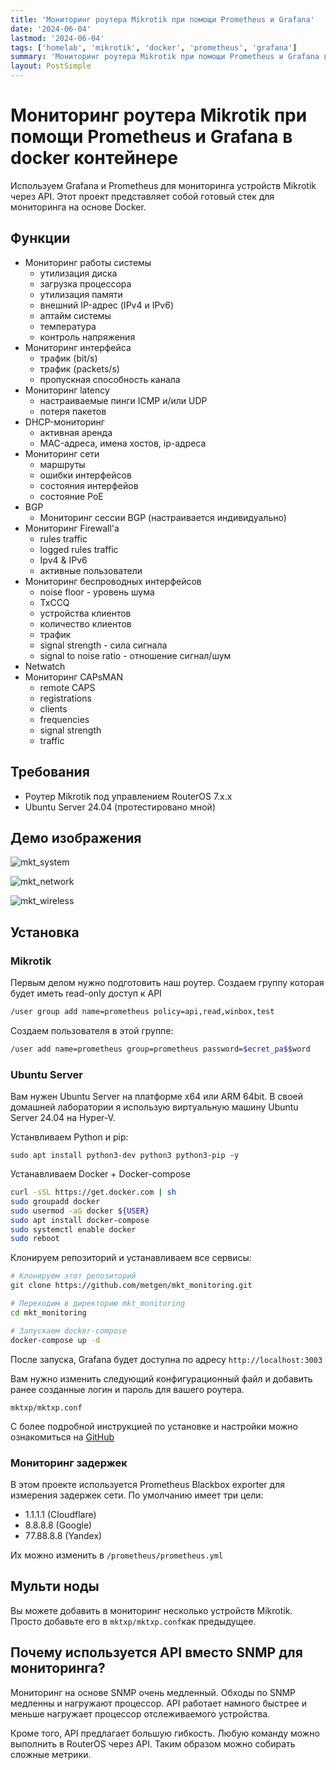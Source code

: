 ```yaml
---
title: 'Мониторинг роутера Mikrotik при помощи Prometheus и Grafana'
date: '2024-06-04'
lastmod: '2024-06-04'
tags: ['homelab', 'mikrotik', 'docker', 'prometheus', 'grafana']
summary: 'Мониторинг роутера Mikrotik при помощи Prometheus и Grafana в docker контейнере'
layout: PostSimple
---
```


# Мониторинг роутера Mikrotik при помощи Prometheus и Grafana в docker контейнере

Используем Grafana и Prometheus для мониторинга устройств Mikrotik через API. Этот проект представляет собой готовый стек для мониторинга на основе Docker.

## Функции
- Мониторинг работы системы
  - утилизация диска
  - загрузка процессора
  - утилизация памяти
  - внешний IP-адрес (IPv4 и IPv6)
  - аптайм системы
  - температура
  - контроль напряжения
- Мониторинг интерфейса
  - трафик (bit/s)
  - трафик (packets/s)
  - пропускная способность канала
- Мониторинг latency
  - настраиваемые пинги ICMP и/или UDP
  - потеря пакетов
- DHCP-мониторинг
  - активная аренда
  - MAC-адреса, имена хостов, ip-адреса
- Мониторинг сети
  - маршруты
  - ошибки интерфейсов
  - состояния интерфейов
  - cостояние PoE
- BGP
  - Мониторинг сессии BGP (настраивается индивидуально)
- Мониторинг Firewall'а
  - rules traffic
  - logged rules traffic
  - Ipv4 & IPv6
  - активные пользователи
- Мониторинг беспроводных интерфейсов
  - noise floor - уровень шума
  - TxCCQ
  - устройства клиентов
  - количество клиентов
  - трафик
  - signal strength - сила сигнала
  - signal to noise ratio - отношение сигнал/шум
- Netwatch
- Мониторинг CAPsMAN
  - remote CAPS
  - registrations
  - clients
  - frequencies
  - signal strength
  - traffic
## Требования
- Роутер Mikrotik под управлением RouterOS 7.x.x
- Ubuntu Server 24.04 (протестировано мной)
## Демо изображения
![mkt_system](/static/images/blog/mkt_monitoring/mkt_system.png)

![mkt_network](/static/images/blog/mkt_monitoring/mkt_network.png)

![mkt_wireless](/static/images/blog/mkt_monitoring/mkt_wireless.png)
## Установка

### Mikrotik
Первым делом нужно подготовить наш роутер.
Создаем группу которая будет иметь read-only доступ к API

```bash
/user group add name=prometheus policy=api,read,winbox,test
```

Создаем пользователя в этой группе:

```bash
/user add name=prometheus group=prometheus password=$ecret_pa$$word
```

### Ubuntu Server

Вам нужен Ubuntu Server на платформе x64 или ARM 64bit. В своей домашней лаборатории я использую виртуальную машину Ubuntu Server 24.04 на Hyper-V.

Устанвливаем Python и pip:

`sudo apt install python3-dev python3 python3-pip -y`

Устанавливаем Docker + Docker-compose

```bash
curl -sSL https://get.docker.com | sh
sudo groupadd docker
sudo usermod -aG docker ${USER}
sudo apt install docker-compose
sudo systemctl enable docker
sudo reboot
```
Клонируем репозиторий и устанавливаем все сервисы:

```bash
# Клонируем этот репозиторий
git clone https://github.com/metgen/mkt_monitoring.git

# Переходим в директорию mkt_monitoring
cd mkt_monitoring

# Запускаем docker-compose
docker-compose up -d
```
После запуска, Grafana будет доступна по адресу `http://localhost:3003`

Вам нужно изменить следующий конфигурационный файл и добавить ранее созданные логин и пароль для вашего роутера.

`mktxp/mktxp.conf`

С более подробной инструкцией по установке и настройки можно ознакомиться на [GitHub](https://github.com/metgen/mkt_monitoring)

### Мониторинг задержек

В этом проекте используется Prometheus Blackbox exporter для измерения задержек сети. По умолчанию имеет три цели:

- 1.1.1.1 (Cloudflare)
- 8.8.8.8 (Google)
- 77.88.8.8 (Yandex)

Их можно изменить в `/prometheus/prometheus.yml`

## Мульти ноды

Вы можете добавить в мониторинг несколько устройств Mikrotik. Просто добавьте его в `mktxp/mktxp.conf`как предыдущее.

## Почему используется API вместо SNMP для мониторинга?

Мониторинг на основе SNMP очень медленный. Обходы по SNMP медленны и нагружают процессор. API работает намного быстрее и меньше нагружает процессор отслеживаемого устройства.

Кроме того, API предлагает большую гибкость. Любую команду можно выполнить в RouterOS через API. Таким образом можно собирать сложные метрики.